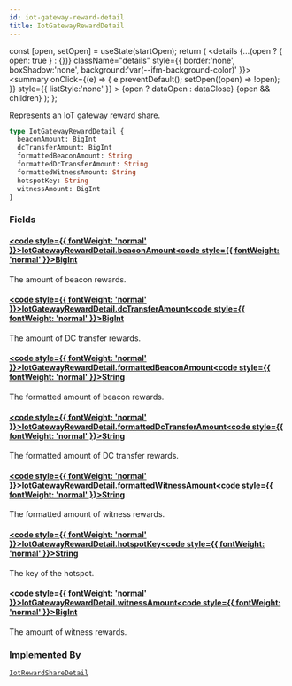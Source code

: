 ```yaml
---
id: iot-gateway-reward-detail
title: IotGatewayRewardDetail
---
```









  const [open, setOpen] = useState(startOpen);
  return (
    <details {...(open ? { open: true } : {})} className="details" style={{ border:'none', boxShadow:'none', background:'var(--ifm-background-color)' }}>
      <summary
        onClick={(e) => {
          e.preventDefault();
          setOpen((open) => !open);
        }}
        style={{ listStyle:'none' }}
      >
      {open ? dataOpen : dataClose}
      </summary>
      {open && children}
    </details>
  );
};








Represents an IoT gateway reward share.


```graphql
type IotGatewayRewardDetail {
  beaconAmount: BigInt
  dcTransferAmount: BigInt
  formattedBeaconAmount: String
  formattedDcTransferAmount: String
  formattedWitnessAmount: String
  hotspotKey: String
  witnessAmount: BigInt
}
```




### Fields

#### [<code style={{ fontWeight: 'normal' }}>IotGatewayRewardDetail.<b>beaconAmount</b></code>](#)<Bullet />[<code style={{ fontWeight: 'normal' }}><b>BigInt</b></code>](/graphql/schema/types/scalars/big-int.mdx) <Badge class="badge badge--secondary " text="scalar"/> 
The amount of beacon rewards.


#### [<code style={{ fontWeight: 'normal' }}>IotGatewayRewardDetail.<b>dcTransferAmount</b></code>](#)<Bullet />[<code style={{ fontWeight: 'normal' }}><b>BigInt</b></code>](/graphql/schema/types/scalars/big-int.mdx) <Badge class="badge badge--secondary " text="scalar"/> 
The amount of DC transfer rewards.


#### [<code style={{ fontWeight: 'normal' }}>IotGatewayRewardDetail.<b>formattedBeaconAmount</b></code>](#)<Bullet />[<code style={{ fontWeight: 'normal' }}><b>String</b></code>](/graphql/schema/types/scalars/string.mdx) <Badge class="badge badge--secondary " text="scalar"/> 
The formatted amount of beacon rewards.


#### [<code style={{ fontWeight: 'normal' }}>IotGatewayRewardDetail.<b>formattedDcTransferAmount</b></code>](#)<Bullet />[<code style={{ fontWeight: 'normal' }}><b>String</b></code>](/graphql/schema/types/scalars/string.mdx) <Badge class="badge badge--secondary " text="scalar"/> 
The formatted amount of DC transfer rewards.


#### [<code style={{ fontWeight: 'normal' }}>IotGatewayRewardDetail.<b>formattedWitnessAmount</b></code>](#)<Bullet />[<code style={{ fontWeight: 'normal' }}><b>String</b></code>](/graphql/schema/types/scalars/string.mdx) <Badge class="badge badge--secondary " text="scalar"/> 
The formatted amount of witness rewards.


#### [<code style={{ fontWeight: 'normal' }}>IotGatewayRewardDetail.<b>hotspotKey</b></code>](#)<Bullet />[<code style={{ fontWeight: 'normal' }}><b>String</b></code>](/graphql/schema/types/scalars/string.mdx) <Badge class="badge badge--secondary " text="scalar"/> 
The key of the hotspot.


#### [<code style={{ fontWeight: 'normal' }}>IotGatewayRewardDetail.<b>witnessAmount</b></code>](#)<Bullet />[<code style={{ fontWeight: 'normal' }}><b>BigInt</b></code>](/graphql/schema/types/scalars/big-int.mdx) <Badge class="badge badge--secondary " text="scalar"/> 
The amount of witness rewards.






### Implemented By

[`IotRewardShareDetail`](/graphql/schema/types/unions/iot-reward-share-detail.mdx)  <Badge class="badge badge--secondary badge--relation" text="union"/>
